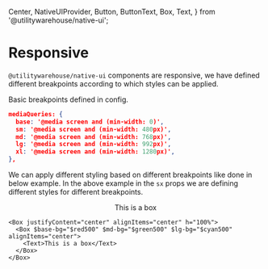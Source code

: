   Center,
  NativeUIProvider,
  Button,
  ButtonText,
  Box,
  Text,
} from '@utilitywarehouse/native-ui';

<Meta title="Native UI / Guides / Styling / Responsive" />

<BackToTopButton />

# Responsive

`@utilitywarehouse/native-ui` components are responsive, we have defined different breakpoints according to which styles can be applied.

Basic breakpoints defined in config.

```json
mediaQueries: {
  base: '@media screen and (min-width: 0)',
  sm: '@media screen and (min-width: 480px)',
  md: '@media screen and (min-width: 768px)',
  lg: '@media screen and (min-width: 992px)',
  xl: '@media screen and (min-width: 1280px)',
},
```

We can apply different styling based on different breakpoints like done in below example. In the above example in the `sx` props we are defining different styles for different breakpoints.

<Canvas>
  <NativeUIProvider>
    <Center>
      <Box justifyContent="center" alignItems="center" h="100%">
        <Box $base-bg="$red500" $md-bg="$green500" $lg-bg="$cyan500" alignItems="center">
          <Text>This is a box</Text>
        </Box>
      </Box>
    </Center>
  </NativeUIProvider>
</Canvas>

```tsx
<Box justifyContent="center" alignItems="center" h="100%">
  <Box $base-bg="$red500" $md-bg="$green500" $lg-bg="$cyan500" alignItems="center">
    <Text>This is a box</Text>
  </Box>
</Box>
```
